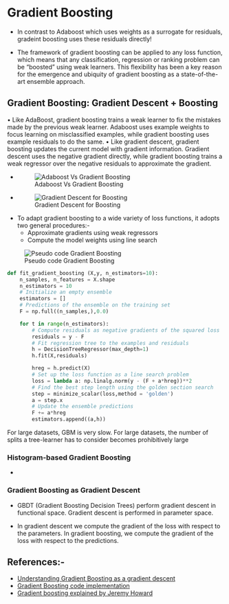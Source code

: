 # Gradient Boosting

* In contrast to Adaboost which uses weights as a surrogate for residuals, gradeint boosting uses these residuals directly!

* The framework of gradient boosting can be applied to any loss function, which means that any classification, regression or ranking problem can be “boosted” using weak learners. This flexibility has been a key reason for the emergence and ubiquity of gradient boosting as a state-of-the-art
ensemble approach. 


## Gradient Boosting: Gradient Descent + Boosting

• Like AdaBoost, gradient boosting trains a weak learner to fix the mistakes made by the
previous weak learner. Adaboost uses example weights to focus learning on misclassified
examples, while gradient boosting uses example residuals to do the same.
• Like gradient descent, gradient boosting updates the current model with gradient information. Gradient descent uses the negative gradient directly, while gradient boosting
trains a weak regressor over the negative residuals to approximate the gradient.

* ![Adaboost Vs Gradient Boosting](/Images/adaboost_vs_gradient_boosting.png)

* ![Gradient Descent for Boosting](/Images/gradient_descent_boosting.png)


* To adapt gradient boosting to a wide variety of loss functions, it adopts two general procedures:-
    * Approximate gradients using weak regressors
    * Compute the model weights using line search 

![Pseudo code Gradient Boosting](/Images/pseudo_code_gradient_boosting.png)

```python
def fit_gradient_boosting (X,y, n_estimators=10):
    n_samples, n_features = X.shape
    n_estimators = 10
    # Initialize an empty ensemble
    estimators = []
    # Predictions of the ensemble on the training set
    F = np.full((n_samples,),0.0)

    for t in range(n_estimators):
        # Compute residuals as negative gradients of the squared loss
        residuals = y - F
        # Fit regression tree to the examples and residuals
        h = DecisionTreeRegressor(max_depth=1)
        h.fit(X,residuals)

        hreg = h.predict(X)
        # Set up the loss function as a line search problem
        loss = lambda a: np.linalg.norm(y - (F + a*hreg))**2
        # Find the best step length using the golden section search
        step = minimize_scalar(loss,method = 'golden')
        a = step.x
        # Update the ensemble predictions
        F += a*hreg
        estimators.append((a,h))
```

For large datasets, GBM is very slow. For large datasets, the number of splits a tree-learner has to consider becomes prohibitively large

### Histogram-based Gradient Boosting
* 


### Gradient Boosting as Gradient Descent
* GBDT (Gradient Boosting Decision Trees) perform gradient descent in functional space.
Gradient descent is performed in parameter space.

* In gradient descent we compute the gradient of the loss with respect to the parameters. In gradient boosting, we compute the gradient of the loss with respect to the predictions.


## References:-
* [Understanding Gradient Boosting as a gradient descent](https://nicolas-hug.com/blog/gradient_boosting_descent)
* [Gradient Boosting code implementation](https://nbviewer.org/github/NicolasHug/nicolashug.github.io/blob/master/assets/gradient_boosting_descent/GradientBoosting.ipynb)
* [Gradient boosting explained by Jeremy Howard](https://explained.ai/gradient-boosting/)

